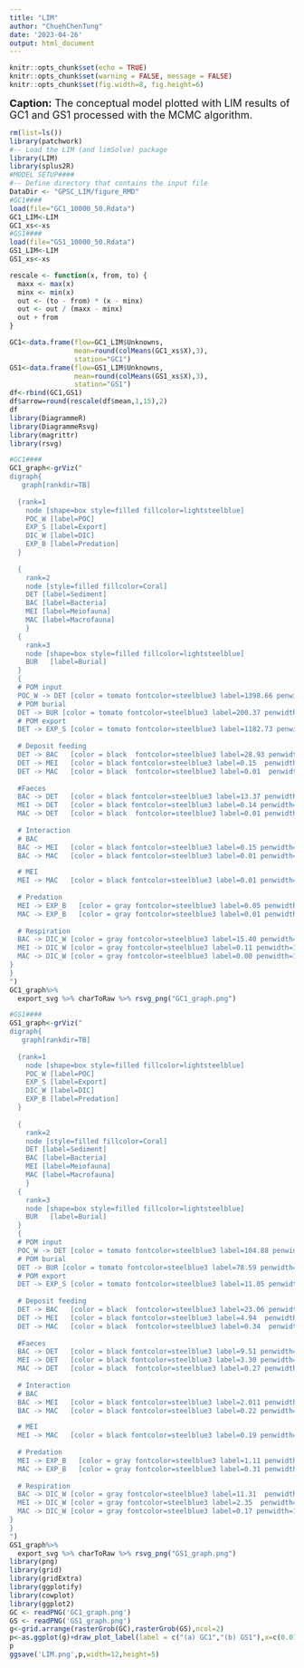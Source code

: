 ```yaml
---
title: "LIM"
author: "ChuehChenTung"
date: '2023-04-26'
output: html_document
---
```

```r
knitr::opts_chunk$set(echo = TRUE)
knitr::opts_chunk$set(warning = FALSE, message = FALSE) 
knitr::opts_chunk$set(fig.width=8, fig.height=6) 
```

<font size="4"> 
**Caption:**
The conceptual model plotted with LIM results of GC1 and GS1 processed with the MCMC algorithm.

</font>

```r
rm(list=ls())
library(patchwork)
#-- Load the LIM (and limSolve) package 
library(LIM)
library(splus2R)
#MODEL SETUP####
#-- Define directory that contains the input file
DataDir <- "GPSC_LIM/figure_RMD"
#GC1####
load(file="GC1_10000_50.Rdata")
GC1_LIM<-LIM
GC1_xs<-xs
#GS1####
load(file="GS1_10000_50.Rdata")
GS1_LIM<-LIM
GS1_xs<-xs

rescale <- function(x, from, to) {
  maxx <- max(x)
  minx <- min(x)
  out <- (to - from) * (x - minx)
  out <- out / (maxx - minx)
  out + from
}

GC1<-data.frame(flow=GC1_LIM$Unknowns,
                mean=round(colMeans(GC1_xs$X),3),
                station="GC1")
GS1<-data.frame(flow=GS1_LIM$Unknowns,
                mean=round(colMeans(GS1_xs$X),3),
                station="GS1")
df<-rbind(GC1,GS1)
df$arrow=round(rescale(df$mean,1,15),2)
df
library(DiagrammeR)
library(DiagrammeRsvg)
library(magrittr)
library(rsvg)

#GC1####
GC1_graph<-grViz("
digraph{
   graph[rankdir=TB]
  
  {rank=1
    node [shape=box style=filled fillcolor=lightsteelblue]
    POC_W [label=POC]
    EXP_S [label=Export]
    DIC_W [label=DIC]
    EXP_B [label=Predation]
  }
  
  {
    rank=2
    node [style=filled fillcolor=Coral]
    DET [label=Sediment]
    BAC [label=Bacteria]
    MEI [label=Meiofauna]
    MAC [label=Macrofauna]
    }  
  {
    rank=3
    node [shape=box style=filled fillcolor=lightsteelblue]
    BUR   [label=Burial]
  }  
  {
  # POM input
  POC_W -> DET [color = tomato fontcolor=steelblue3 label=1398.66 penwidth=15.00]
  # POM burial
  DET -> BUR [color = tomato fontcolor=steelblue3 label=200.37 penwidth=3.01]
  # POM export
  DET -> EXP_S [color = tomato fontcolor=steelblue3 label=1182.73 penwidth=12.84]
  
  # Deposit feeding
  DET -> BAC   [color = black  fontcolor=steelblue3 label=28.93 penwidth=1.29]
  DET -> MEI   [color = black fontcolor=steelblue3 label=0.15  penwidth=1.00]
  DET -> MAC   [color = black  fontcolor=steelblue3 label=0.01  penwidth=1.00]
  
  #Faeces
  BAC -> DET   [color = black fontcolor=steelblue3 label=13.37 penwidth=1.13]
  MEI -> DET   [color = black fontcolor=steelblue3 label=0.14 penwidth=1.00]
  MAC -> DET   [color = black  fontcolor=steelblue3 label=0.01 penwidth=1.00]
  
  # Interaction
  # BAC
  BAC -> MEI   [color = black fontcolor=steelblue3 label=0.15 penwidth=1.00]
  BAC -> MAC   [color = black fontcolor=steelblue3 label=0.01 penwidth=1.00]

  # MEI
  MEI -> MAC   [color = black fontcolor=steelblue3 label=0.01 penwidth=1.00]
  
  # Predation
  MEI -> EXP_B   [color = gray fontcolor=steelblue3 label=0.05 penwidth=1.00]
  MAC -> EXP_B   [color = gray fontcolor=steelblue3 label=0.01 penwidth=1.00]
 
  # Respiration
  BAC -> DIC_W [color = gray fontcolor=steelblue3 label=15.40 penwidth=1.15]
  MEI -> DIC_W [color = gray fontcolor=steelblue3 label=0.11 penwidth=1.00]
  MAC -> DIC_W [color = gray fontcolor=steelblue3 label=0.00 penwidth=1.00]
}    
}
")
GC1_graph%>%
  export_svg %>% charToRaw %>% rsvg_png("GC1_graph.png")

#GS1####
GS1_graph<-grViz("
digraph{
   graph[rankdir=TB]
  
  {rank=1
    node [shape=box style=filled fillcolor=lightsteelblue]
    POC_W [label=POC]
    EXP_S [label=Export]
    DIC_W [label=DIC]
    EXP_B [label=Predation]
  }
  
  {
    rank=2
    node [style=filled fillcolor=Coral]
    DET [label=Sediment]
    BAC [label=Bacteria]
    MEI [label=Meiofauna]
    MAC [label=Macrofauna]
    }  
  {
    rank=3
    node [shape=box style=filled fillcolor=lightsteelblue]
    BUR   [label=Burial]
  }  
  {
  # POM input
  POC_W -> DET [color = tomato fontcolor=steelblue3 label=104.88 penwidth=2.05]
  # POM burial
  DET -> BUR [color = tomato fontcolor=steelblue3 label=78.59 penwidth=1.79]
  # POM export
  DET -> EXP_S [color = tomato fontcolor=steelblue3 label=11.05 penwidth=1.11]
  
  # Deposit feeding
  DET -> BAC   [color = black  fontcolor=steelblue3 label=23.06 penwidth=1.23]
  DET -> MEI   [color = black fontcolor=steelblue3 label=4.94  penwidth=1.05]
  DET -> MAC   [color = black  fontcolor=steelblue3 label=0.34  penwidth=1.00]
  
  #Faeces
  BAC -> DET   [color = black fontcolor=steelblue3 label=9.51 penwidth=1.10]
  MEI -> DET   [color = black fontcolor=steelblue3 label=3.30 penwidth=1.03]
  MAC -> DET   [color = black  fontcolor=steelblue3 label=0.27 penwidth=1.00]
  
  # Interaction
  # BAC
  BAC -> MEI   [color = black fontcolor=steelblue3 label=2.011 penwidth=1.02]
  BAC -> MAC   [color = black fontcolor=steelblue3 label=0.22 penwidth=1.00]

  # MEI
  MEI -> MAC   [color = black fontcolor=steelblue3 label=0.19 penwidth=1.00]
  
  # Predation
  MEI -> EXP_B   [color = gray fontcolor=steelblue3 label=1.11 penwidth=1.01]
  MAC -> EXP_B   [color = gray fontcolor=steelblue3 label=0.31 penwidth=1.00]
 
  # Respiration
  BAC -> DIC_W [color = gray fontcolor=steelblue3 label=11.31  penwidth=1.11]
  MEI -> DIC_W [color = gray fontcolor=steelblue3 label=2.35  penwidth=1.02]
  MAC -> DIC_W [color = gray fontcolor=steelblue3 label=0.17 penwidth=1.00]
}    
}
")
GS1_graph%>%
  export_svg %>% charToRaw %>% rsvg_png("GS1_graph.png")
library(png)
library(grid)
library(gridExtra)
library(ggplotify)
library(cowplot)
library(ggplot2)
GC <- readPNG('GC1_graph.png')
GS <- readPNG('GS1_graph.png')
g<-grid.arrange(rasterGrob(GC),rasterGrob(GS),ncol=2)
p<-as.ggplot(g)+draw_plot_label(label = c("(a) GC1","(b) GS1"),x=c(0.01,0.50),y=c(0.93,0.93))
p
ggsave('LIM.png',p,width=12,height=5)

```